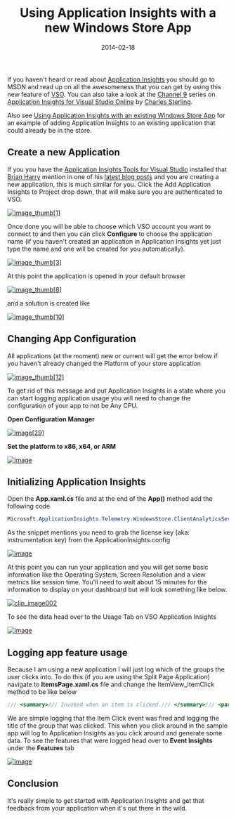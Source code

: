 ﻿---
title: 'Using Application Insights with a new Windows Store App'
date: 2014-02-18
tags: ['Azure', 'Application Insights', 'Windows Store App']
draft: false
summary: 'If you haven''t heard or read about Application Insights you should go to MSDN and read up on all the awesomeness that you can get by using this new feature of VSO. You can also take a look at the Channel 9 series on Application Insights for Visual Studio Online by Charles Sterling.'
---


If you haven't heard or read about [Application Insights](http://msdn.microsoft.com/en-us/library/dn481095.aspx) you should go to MSDN and read up on all the awesomeness that you can get by using this new feature of [VSO](http://www.visualstudio.com/en-us/products/visual-studio-online-overview-vs.aspx). You can also take a look at the [Channel 9](http://channel9.msdn.com/) series on [Application Insights for Visual Studio Online](http://channel9.msdn.com/Series/Application-Insights-for-Visual-Studio-Online) by [Charles Sterling](https://twitter.com/chass).
 
Also see [Using Application Insights with an existing Windows Store App](https://gordonbeeming.com/blog/post/using-application-insights-with-an-existing-windows-store-app) for an example of adding Application Insights to an existing application that could already be in the store.
 
## Create a new Application
 
If you you have the [Application Insights Tools for Visual Studio](http://visualstudiogallery.msdn.microsoft.com/82367b81-3f97-4de1-bbf1-eaf52ddc635a) installed that [Brian Harry](http://blogs.msdn.com/b/bharry/) mention in one of his [latest blog posts](http://blogs.msdn.com/b/bharry/archive/2014/02/06/application-insights-visual-studio-add-in-preview.aspx) and you are creating a new application, this is much similar for you. Click the Add Application Insights to Project drop down, that will make sure you are authenticated to VSO. 
 
[![image_thumb\[1\]](https://gordonbeeming.com/blog/binaries/stream/image-jpg/image/1000/0/00ad5c692fb24e4516b85dcbe66a313683e66fa7/07c12f6d-79ee-4640-a302-4e8b03a3ef41.png "image_thumb[1]")](https://gordonbeeming.com/blog/binaries/stream/image-jpg/image/1000/0/00ad5c692fb24e4516b85dcbe66a313683e66fa7/ee00c3bf-5cc1-462b-844e-5935880839d9.png)
 
Once done you will be able to choose which VSO account you want to connect to and then you can click **Configure** to choose the application name (if you haven't created an application in Application Insights yet just type the name and one will be created for you automatically).
 
[![image_thumb\[3\]](https://gordonbeeming.com/blog/binaries/stream/image-jpg/image/1000/0/3e3b41f6b650dc1d9056531e645996a33e0e9394/5a0cca7f-f5f6-458a-8729-b37a8dff6811.png "image_thumb[3]")](https://gordonbeeming.com/blog/binaries/stream/image-jpg/image/1000/0/3e3b41f6b650dc1d9056531e645996a33e0e9394/93ee2a37-80bd-4878-a3f4-3bce0dad7d73.png)
 
At this point the application is opened in your default browser
 
[![image_thumb\[8\]](https://gordonbeeming.com/blog/binaries/stream/image-jpg/image/1000/0/50c592677ccf1a87df3587cb645664a73b9306e5/630e5e8a-4312-43c1-b5e9-5de958227d09.png "image_thumb[8]")](https://gordonbeeming.com/blog/binaries/stream/image-jpg/image/1000/0/50c592677ccf1a87df3587cb645664a73b9306e5/7975254b-df38-46d4-9edf-88d55c0e3684.png)
 
and a solution is created like
 
[![image_thumb\[10\]](https://gordonbeeming.com/blog/binaries/stream/image-jpg/image/1000/0/d0095bb28fdfc157dd6a1c588e365ad93882109a/8b53ddfc-951f-4fd8-be64-a44a0ce8b4aa.png "image_thumb[10]")](https://gordonbeeming.com/blog/binaries/stream/image-jpg/image/1000/0/d0095bb28fdfc157dd6a1c588e365ad93882109a/82173d94-f8e7-44f6-bdcf-3f64b1c86fd8.png)
 
## Changing App Configuration
 
All applications (at the moment) new or current will get the error below if you haven't already changed the Platform of your store application
 
[![image_thumb\[12\]](https://gordonbeeming.com/blog/binaries/stream/image-jpg/image/1000/0/59ae1eaf45e0f7578cf9e734fe53cd359853c480/ebbedf96-2503-4f7c-b53a-c8e41e1b5a9f.png "image_thumb[12]")](https://gordonbeeming.com/blog/binaries/stream/image-jpg/image/1000/0/59ae1eaf45e0f7578cf9e734fe53cd359853c480/5203f712-a70f-4f5b-aa8b-4bc883ba1fa5.png)
 
To get rid of this message and put Application Insights in a state where you can start logging application usage you will need to change the configuration of your app to not be Any CPU.
 
**Open Configuration Manager**
 
[![image\[29\]](https://gordonbeeming.com/blog/binaries/stream/image-jpg/image/1000/0/2238453aa7085cdcd08712bc67529ad37d53d7ed/fe189014-62b7-4070-9334-3a5996c5aa2e.png "image[29]")](https://gordonbeeming.com/blog/binaries/stream/image-jpg/image/1000/0/2238453aa7085cdcd08712bc67529ad37d53d7ed/1cb63d33-a792-476b-8105-2b683d9e8951.png)
 
**Set the platform to x86, x64, or ARM**
 
[![image](https://gordonbeeming.com/blog/binaries/stream/image-jpg/image/1000/0/b878383fab08975e7940a9ac63506ef87b6d2466/9bc8d2a8-f527-4d8d-8f60-f810cea4796e.png "image")](https://gordonbeeming.com/blog/binaries/stream/image-jpg/image/1000/0/0aad4f3efd7b47df750d6ecc781b49a41b5a0355/be8fd44d-60be-4dbb-91d0-e27f5211411b.png)
 
## Initializing Application Insights
 
Open the **App.xaml.cs** file and at the end of the **App()** method add the following code
 
```csharp
Microsoft.ApplicationInsights.Telemetry.WindowsStore.ClientAnalyticsSession.Default.Start("license key from ApplicationInsights.config");
```

As the snippet mentions you need to grab the license key (aka: instrumentation key) from the ApplicationInsights.config

[![image](https://gordonbeeming.com/blog/binaries/stream/image-jpg/image/1000/0/5124b41e7066c58d7a3ca4a1613b4ecaebd9061a/2bfa3325-3f24-466d-a24d-af927f18e8cc.png "image")](https://gordonbeeming.com/blog/binaries/stream/image-jpg/image/1000/0/44984f6acbf90b8e25de26adbce0ef5ba75f6af3/bab30a80-0203-4d47-9f3a-0369556ee3c4.png)

At this point you can run your application and you will get some basic information like the Operating System, Screen Resolution and a view metrics like session time. You'll need to wait about 15 minutes for the information to display on your dashboard but will look something like below.

[![clip_image002](https://gordonbeeming.com/blog/image/1000/0/1fc1e61c-e2f5-4bf0-80cf-17a6ab38c861.jpg "clip_image002")](https://gordonbeeming.com/blog/image/1000/0/a496db87-ca2a-4044-a111-3cae8c128816.jpg)

To see the data head over to the Usage Tab on VSO Application Insights

[![image](https://gordonbeeming.com/blog/binaries/stream/image-jpg/image/1000/0/4d26f3a7680be75b11b06a1ef556abc386f13455/cc4b2abd-bb9c-47fb-9bf6-acb07ffe92ca.png "image")](https://gordonbeeming.com/blog/binaries/stream/image-jpg/image/1000/0/98c133e4de8f6a9245d6d01abe85982a1d9b9b8e/107dd06e-8128-4720-8bb1-f0076f51053d.png)

## Logging app feature usage

Because I am using a new application I will just log which of the groups the user clicks into. To do this (if you are using the Split Page Application) navigate to **ItemsPage.xaml.cs** file and change the ItemView\_ItemClick method to be like below

```csharp
/// <summary>/// Invoked when an item is clicked./// </summary>/// <param name="sender">The GridView (or ListView when the application is snapped)/// displaying the item clicked.</param>/// <param name="e">Event data that describes the item clicked.</param>void ItemView_ItemClick(object sender, ItemClickEventArgs e){    var properties = new Dictionary<string, object>() {{"Title", ((SampleDataGroup)e.ClickedItem).Title}};    Microsoft.ApplicationInsights.Telemetry.WindowsStore.ClientAnalyticsChannel.Default.LogEvent("Store/ItemView", properties);    // Navigate to the appropriate destination page, configuring the new page    // by passing required information as a navigation parameter    var groupId = ((SampleDataGroup)e.ClickedItem).UniqueId;    this.Frame.Navigate(typeof(SplitPage), groupId);}
```

We are simple logging that the Item Click event was fired and logging the title of the group that was clicked. This when you click around in the sample app will log to Application Insights as you click around and generate some data. To see the features that were logged head over to **Event Insights** under the **Features** tab

[![image](https://gordonbeeming.com/blog/binaries/stream/image-jpg/image/1000/0/1ec68698393d554eca025f2ad16564e52af0ad1c/9488ce19-d7cd-404b-bcc7-f70ee03f1ab2.png "image")](https://gordonbeeming.com/blog/binaries/stream/image-jpg/image/1000/0/04361dcc4ea9c8cc556afb77b1949d67d41557ca/a6c413b4-cc92-40af-bb73-9c6607a388ce.png)

## Conclusion

It's really simple to get started with Application Insights and get that feedback from your application when it's out there in the wild.

